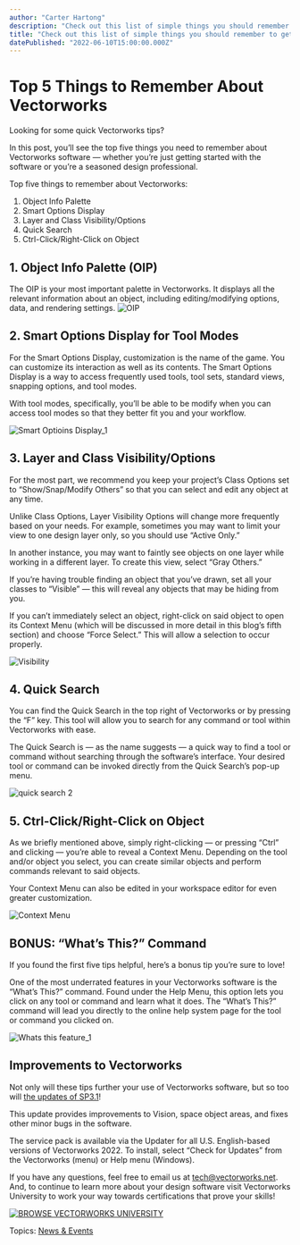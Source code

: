 ```yaml
---
author: "Carter Hartong"
description: "Check out this list of simple things you should remember to get the most out of Vectorworks software."
title: "Check out this list of simple things you should remember to get the most out of Vectorworks software." 
datePublished: "2022-06-10T15:00:00.000Z"
---
```

# Top 5 Things to Remember About Vectorworks

Looking for some quick Vectorworks tips?

In this post, you’ll see the top five things you need to remember about Vectorworks software — whether you’re just getting started with the software or you’re a seasoned design professional. 

Top five things to remember about Vectorworks:

1. Object Info Palette
2. Smart Options Display
3. Layer and Class Visibility/Options
4. Quick Search
5. Ctrl-Click/Right-Click on Object

## 1\. Object Info Palette (OIP)

The OIP is your most important palette in Vectorworks. It displays all the relevant information about an object, including editing/modifying options, data, and rendering settings. ![OIP](https://blog.vectorworks.net/hs-fs/hubfs/Blog%20Images/220526_5%20Things%20to%20Remember/OIP.png?width=176&name=OIP.png)

## 2\. Smart Options Display for Tool Modes

For the Smart Options Display, customization is the name of the game. You can customize its interaction as well as its contents. The Smart Options Display is a way to access frequently used tools, tool sets, standard views, snapping options, and tool modes. 

With tool modes, specifically, you’ll be able to be modify when you can access tool modes so that they better fit you and your workflow.

![Smart Optioins Display_1](https://blog.vectorworks.net/hs-fs/hubfs/Blog%20Images/220526_5%20Things%20to%20Remember/Smart%20Optioins%20Display_1.png?width=1440&name=Smart%20Optioins%20Display_1.png)

## 3\. Layer and Class Visibility/Options

For the most part, we recommend you keep your project’s Class Options set to “Show/Snap/Modify Others” so that you can select and edit any object at any time. 

Unlike Class Options, Layer Visibility Options will change more frequently based on your needs. For example, sometimes you may want to limit your view to one design layer only, so you should use “Active Only.”

In another instance, you may want to faintly see objects on one layer while working in a different layer. To create this view, select “Gray Others.”

If you’re having trouble finding an object that you’ve drawn, set all your classes to “Visible” — this will reveal any objects that may be hiding from you.

If you can’t immediately select an object, right-click on said object to open its Context Menu (which will be discussed in more detail in this blog’s fifth section) and choose “Force Select.” This will allow a selection to occur properly.

![Visibility](https://blog.vectorworks.net/hs-fs/hubfs/Blog%20Images/220526_5%20Things%20to%20Remember/Visibility.png?width=438&name=Visibility.png)

##  4\. Quick Search

You can find the Quick Search in the top right of Vectorworks or by pressing the “F” key. This tool will allow you to search for any command or tool within Vectorworks with ease.

The Quick Search is — as the name suggests — a quick way to find a tool or command without searching through the software’s interface. Your desired tool or command can be invoked directly from the Quick Search’s pop-up menu.

![quick search 2](https://blog.vectorworks.net/hs-fs/hubfs/Blog%20Images/220526_5%20Things%20to%20Remember/quick%20search%202.png?width=1440&name=quick%20search%202.png)

## 5\. Ctrl-Click/Right-Click on Object

As we briefly mentioned above, simply right-clicking — or pressing “Ctrl” and clicking — you’re able to reveal a Context Menu. Depending on the tool and/or object you select, you can create similar objects and perform commands relevant to said objects.

Your Context Menu can also be edited in your workspace editor for even greater customization.

![Context Menu](https://blog.vectorworks.net/hs-fs/hubfs/Blog%20Images/220526_5%20Things%20to%20Remember/Context%20Menu.png?width=176&name=Context%20Menu.png)

## BONUS: “What’s This?” Command

If you found the first five tips helpful, here’s a bonus tip you’re sure to love!

One of the most underrated features in your Vectorworks software is the “What’s This?” command. Found under the Help Menu, this option lets you click on any tool or command and learn what it does. The “What’s This?” command will lead you directly to the online help system page for the tool or command you clicked on.

![Whats this feature_1](https://blog.vectorworks.net/hs-fs/hubfs/Blog%20Images/220526_5%20Things%20to%20Remember/Whats%20this%20feature_1.png?width=1440&name=Whats%20this%20feature_1.png)

## Improvements to Vectorworks

Not only will these tips further your use of Vectorworks software, but so too will [the updates of SP3.1](../../../net/vectorworks/blog/service-pack-3-now-available-for-vectorworks-2022.html)!

This update provides improvements to Vision, space object areas, and fixes other minor bugs in the software.

The service pack is available via the Updater for all U.S. English-based versions of Vectorworks 2022\. To install, select “Check for Updates” from the Vectorworks (menu) or Help menu (Windows).

If you have any questions, feel free to email us at [tech@vectorworks.net](../../../net/vectorworks/blog/index.html). And, to continue to learn more about your design software visit Vectorworks University to work your way towards certifications that prove your skills!

[![BROWSE VECTORWORKS UNIVERSITY](https://no-cache.hubspot.com/cta/default/3018241/80cc3a4d-d8da-4e1e-87d3-d9a3e929e246.png)](https://cta-redirect.hubspot.com/cta/redirect/3018241/80cc3a4d-d8da-4e1e-87d3-d9a3e929e246) 

 Topics: [News & Events](https://blog.vectorworks.net/topic/news-events) 

 